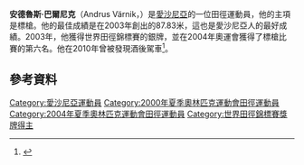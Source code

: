 '''安德魯斯·巴爾尼克'''（Andrus Värnik，{{bd|1977年|9月27日}}）是[[愛沙尼亞|愛沙尼亞]]的一位田徑運動員，他的主項是標槍。他的最佳成績是在2003年創出的87.83米，這也是愛沙尼亞人的最好成績。2003年，他獲得世界田徑錦標賽的銀牌，並在2004年奧運會獲得了標槍比賽的第六名。他在2010年曾被發現酒後駕車<ref>{{cite news|url=http://www.elu24.ee/?id=261224|title=Andrus Värnik purupurjus autoroolis|publisher=Elu24.ee|language=et|accessdate=11 May 2010|archive-date=2011-05-13|archive-url=https://web.archive.org/web/20110513185920/http://www.elu24.ee/?id=261224|dead-url=no}}</ref>。
== 參考資料 ==
{{reflist}}
{{DEFAULTSORT:Varnik, Andrus}}
[[Category:愛沙尼亞運動員|Category:愛沙尼亞運動員]]
[[Category:2000年夏季奧林匹克運動會田徑運動員|Category:2000年夏季奧林匹克運動會田徑運動員]]
[[Category:2004年夏季奧林匹克運動會田徑運動員|Category:2004年夏季奧林匹克運動會田徑運動員]]
[[Category:世界田徑錦標賽獎牌得主|Category:世界田徑錦標賽獎牌得主]]
{{estonia-bio-stub}}